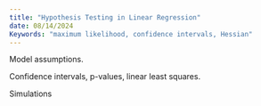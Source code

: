 ```yaml
---
title: "Hypothesis Testing in Linear Regression"
date: 08/14/2024
Keywords: "maximum likelihood, confidence intervals, Hessian"
---
```


Model assumptions.

Confidence intervals, p-values, linear least squares.

Simulations
